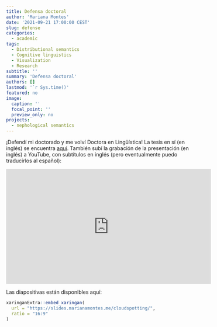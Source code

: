 ```yaml
---
title: Defensa doctoral
author: 'Mariana Montes'
date: '2021-09-21 17:00:00 CEST'
slug: defense
categories:
  - academic
tags:
  - Distributional semantics
  - Cognitive linguistics
  - Visualization
  - Research
subtitle: ''
summary: 'Defensa doctoral'
authors: []
lastmod: '`r Sys.time()'
featured: no
image:
  caption: ''
  focal_point: ''
  preview_only: no
projects:
  - nephological semantics
---
```


¡Defendí mi doctorado y me volví Doctora en Lingüística!
La tesis en sí (en inglés) se encuentra [aquí](https://cloudspotting.marianamontes.me).
También subí la grabación de la presentación (en inglés) a YouTube, con subtítulos en inglés (pero eventualmente puedo traducirlos al español):

<iframe width="560" height="315" src="https://www.youtube.com/embed/eQgvyas2Du8" title="YouTube video player" frameborder="0" allow="accelerometer; autoplay; clipboard-write; encrypted-media; gyroscope; picture-in-picture" allowfullscreen>

</iframe>

Las diapositivas están disponibles aquí:

```r
xaringanExtra::embed_xaringan(
  url = "https://slides.marianamontes.me/cloudspotting/",
  ratio = "16:9"
)
```

